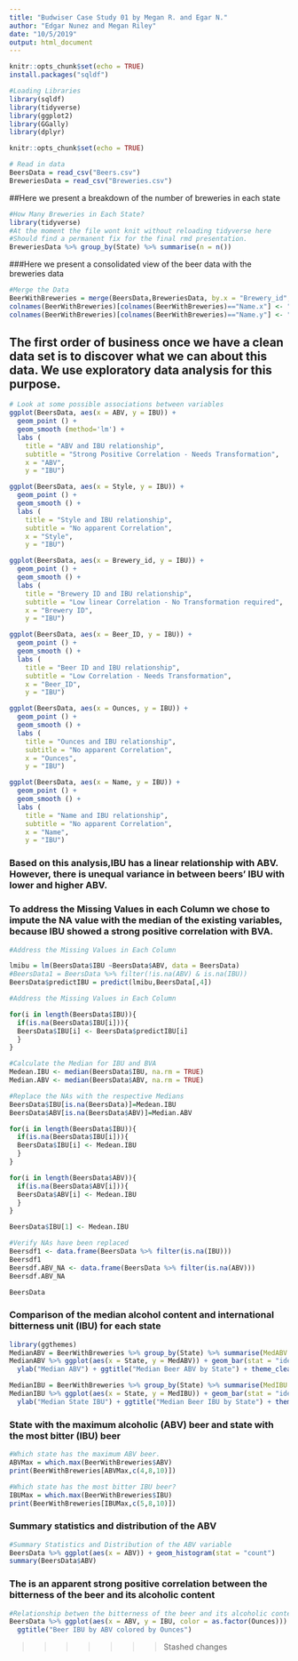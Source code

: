 ```yaml
---
title: "Budwiser Case Study 01 by Megan R. and Egar N."
author: "Edgar Nunez and Megan Riley"
date: "10/5/2019"
output: html_document
---
```


```r
knitr::opts_chunk$set(echo = TRUE)
install.packages("sqldf")

#Loading Libraries
library(sqldf)
library(tidyverse)
library(ggplot2)
library(GGally)
library(dplyr)

knitr::opts_chunk$set(echo = TRUE)

# Read in data
BeersData = read_csv("Beers.csv")
BreweriesData = read_csv("Breweries.csv")


```


##Here we present a breakdown of the number of breweries in each state

```r
#How Many Breweries in Each State? 
library(tidyverse)
#At the moment the file wont knit without reloading tidyverse here
#Should find a permanent fix for the final rmd presentation.
BreweriesData %>% group_by(State) %>% summarise(n = n())


```

###Here we present a consolidated view of the beer data with the breweries data

```r
#Merge the Data 
BeerWithBreweries = merge(BeersData,BreweriesData, by.x = "Brewery_id", by.y = "Brew_ID")
colnames(BeerWithBreweries)[colnames(BeerWithBreweries)=="Name.x"] <- "Beer_Name"
colnames(BeerWithBreweries)[colnames(BeerWithBreweries)=="Name.y"] <- "Brewery_Name"

```

## The first order of business once we have a clean data set is to discover what we can about this data.  We use exploratory data analysis for this purpose.
```r
# Look at some possible associations between variables
ggplot(BeersData, aes(x = ABV, y = IBU)) +
  geom_point () +
  geom_smooth (method='lm') +
  labs (
    title = "ABV and IBU relationship",
    subtitle = "Strong Positive Correlation - Needs Transformation",
    x = "ABV",
    y = "IBU")

ggplot(BeersData, aes(x = Style, y = IBU)) +
  geom_point () +
  geom_smooth () +
  labs (
    title = "Style and IBU relationship",
    subtitle = "No apparent Correlation",
    x = "Style",
    y = "IBU")

ggplot(BeersData, aes(x = Brewery_id, y = IBU)) +
  geom_point () +
  geom_smooth () +
  labs (
    title = "Brewery ID and IBU relationship",
    subtitle = "Low linear Correlation - No Transformation required",
    x = "Brewery ID",
    y = "IBU")

ggplot(BeersData, aes(x = Beer_ID, y = IBU)) +
  geom_point () +
  geom_smooth () +
  labs (
    title = "Beer ID and IBU relationship",
    subtitle = "Low Correlation - Needs Transformation",
    x = "Beer_ID",
    y = "IBU")

ggplot(BeersData, aes(x = Ounces, y = IBU)) +
  geom_point () +
  geom_smooth () +
  labs (
    title = "Ounces and IBU relationship",
    subtitle = "No apparent Correlation",
    x = "Ounces",
    y = "IBU")

ggplot(BeersData, aes(x = Name, y = IBU)) +
  geom_point () +
  geom_smooth () +
  labs (
    title = "Name and IBU relationship",
    subtitle = "No apparent Correlation",
    x = "Name",
    y = "IBU")

```

### Based on this analysis,IBU has a linear relationship with ABV. However, there is unequal variance in between beers' IBU with lower and higher ABV.

### To address the Missing Values in each Column we chose to impute the NA value with the median of the existing variables, because IBU showed a strong positive correlation with BVA.

```r
#Address the Missing Values in Each Column

lmibu = lm(BeersData$IBU ~BeersData$ABV, data = BeersData)
#BeersData1 = BeersData %>% filter(!is.na(ABV) & is.na(IBU))
BeersData$predictIBU = predict(lmibu,BeersData[,4])

#Address the Missing Values in Each Column

for(i in length(BeersData$IBU)){
  if(is.na(BeersData$IBU[i])){
  BeersData$IBU[i] <- BeersData$predictIBU[i]
  }
}

```

```r
#Calculate the Median for IBU and BVA
Medean.IBU <- median(BeersData$IBU, na.rm = TRUE)
Median.ABV <- median(BeersData$ABV, na.rm = TRUE) 

#Replace the NAs with the respective Medians
BeersData$IBU[is.na(BeersData)]=Medean.IBU
BeersData$ABV[is.na(BeersData$ABV)]=Median.ABV 

for(i in length(BeersData$IBU)){
  if(is.na(BeersData$IBU[i])){
  BeersData$IBU[i] <- Medean.IBU
  }
}

for(i in length(BeersData$ABV)){
  if(is.na(BeersData$ABV[i])){
  BeersData$ABV[i] <- Medean.IBU
  }
}

BeersData$IBU[1] <- Medean.IBU

#Verify NAs have been replaced
Beersdf1 <- data.frame(BeersData %>% filter(is.na(IBU)))
Beersdf1
Beersdf.ABV_NA <- data.frame(BeersData %>% filter(is.na(ABV)))
Beersdf.ABV_NA

BeersData

```

### Comparison of the median alcohol content and international bitterness unit (IBU) for each state

```r
library(ggthemes)
MedianABV = BeerWithBreweries %>% group_by(State) %>% summarise(MedABV = median(ABV, na.rm = TRUE))
MedianABV %>% ggplot(aes(x = State, y = MedABV)) + geom_bar(stat = "identity", fill = "light green") +
  ylab("Median ABV") + ggtitle("Median Beer ABV by State") + theme_clean()

MedianIBU = BeerWithBreweries %>% group_by(State) %>% summarise(MedIBU = median(IBU, na.rm = TRUE))
MedianIBU %>% ggplot(aes(x = State, y = MedIBU)) + geom_bar(stat = "identity", fill = "light blue")+
  ylab("Median State IBU") + ggtitle("Median Beer IBU by State") + theme_clean()

```



### State with the maximum alcoholic (ABV) beer and state with the most bitter (IBU) beer

```r
#Which state has the maximum ABV beer. 
ABVMax = which.max(BeerWithBreweries$ABV)
print(BeerWithBreweries[ABVMax,c(4,8,10)])

#Which state has the most bitter IBU beer? 
IBUMax = which.max(BeerWithBreweries$IBU)
print(BeerWithBreweries[IBUMax,c(5,8,10)])

```

### Summary statistics and distribution of the ABV

```r
#Summary Statistics and Distribution of the ABV variable
BeersData %>% ggplot(aes(x = ABV)) + geom_histogram(stat = "count")
summary(BeersData$ABV)

```

### The is an apparent strong positive correlation between the bitterness of the beer and its alcoholic content

```r
#Relationship betwen the bitterness of the beer and its alcoholic content, Scaatter plot and discussing 
BeersData %>% ggplot(aes(x = ABV, y = IBU, color = as.factor(Ounces))) + geom_point() +
  ggtitle("Beer IBU by ABV colored by Ounces")

```
>>>>>>> Stashed changes
